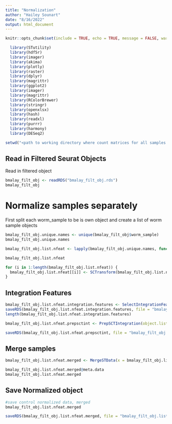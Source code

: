 ```yaml
---
title: "Normalization"
author: "Hailey Sounart"
date: "8/16/2022"
output: html_document
---
```


```r
knitr::opts_chunk$set(include = TRUE, echo = TRUE, message = FALSE, warning =FALSE)
```

```r
  library(STutility)
  library(hdf5r)
  library(imager)
  library(akima)
  library(plotly)
  library(raster)
  library(dplyr)
  library(magrittr)
  library(ggplot2)
  library(imager) 
  library(magrittr)
  library(RColorBrewer)
  library(stringr)
  library(openxlsx)
  library(hash)
  library(readxl)
  library(purrr)
  library(harmony)
  library(DESeq2)
```

```r

setwd("<path to working directory where count matrices for all samples reside>")
``` 

## Read in Filtered Seurat Objects

Read in filtered object
``` r

bmalay_filt_obj <- readRDS("bmalay_filt_obj.rds")
bmalay_filt_obj

```

# Normalize samples separately

First split each worm_sample to be is own object and create a list of worm sample objects

```r

bmalay_filt_obj.unique.names <- unique(bmalay_filt_obj$worm_sample)
bmalay_filt_obj.unique.names

bmalay_filt_obj.list.nfeat <- lapply(bmalay_filt_obj.unique.names, function(i){SubsetSTData(bmalay_filt_obj, expression = (worm_sample == i))})

bmalay_filt_obj.list.nfeat
```

```r

for (i in 1:length(bmalay_filt_obj.list.nfeat)) {
  bmalay_filt_obj.list.nfeat[[i]] <- SCTransform(bmalay_filt_obj.list.nfeat[[i]], vars.to.regress = "nFeature_RNA", return.only.var.genes = FALSE)
}

```

## Integration Features

```r

bmalay_filt_obj.list.nfeat.integration.features <- SelectIntegrationFeatures(object.list = bmalay_filt_obj.list.nfeat, nfeatures = 7000)
saveRDS(bmalay_filt_obj.list.nfeat.integration.features, file = "bmalay_filt_obj.list.nfeat.integration.features.rds")
length(bmalay_filt_obj.list.nfeat.integration.features)

bmalay_filt_obj.list.nfeat.prepsctint <- PrepSCTIntegration(object.list = bmalay_filt_obj.list.nfeat, anchor.features = bmalay_filt_obj.list.nfeat.integration.features, verbose = FALSE)

saveRDS(bmalay_filt_obj.list.nfeat.prepsctint, file = "bmalay_filt_obj.list.nfeat.prepsctint.rds")

```

## Merge samples
``` r

bmalay_filt_obj.list.nfeat.merged <- MergeSTData(x = bmalay_filt_obj.list.nfeat.prepsctint[[1]], y = bmalay_filt_obj.list.nfeat.prepsctint[2:length(bmalay_filt_obj.list.nfeat.prepsctint)], merge.data = TRUE)

bmalay_filt_obj.list.nfeat.merged@meta.data
bmalay_filt_obj.list.nfeat.merged

```
## Save Normalized object
```r

#save control normalized data, merged
bmalay_filt_obj.list.nfeat.merged

saveRDS(bmalay_filt_obj.list.nfeat.merged, file = "bmalay_filt_obj.list.nfeat.merged.rds")

```